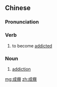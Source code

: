 {{also|成瘾}}
==Chinese==
{{zh-forms|s=成瘾}}

===Pronunciation===
{{zh-pron
|m=chéngyǐn
|c=sing4 jan5
|cat=v,n
}}

===Verb===
{{zh-verb}}

# to become [[addict|addicted]]

===Noun===
{{zh-noun}}

# [[addiction]]

[[mg:成癮]]
[[zh:成癮]]